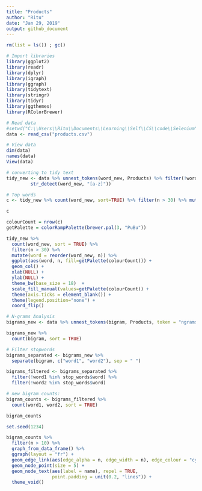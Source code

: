 ---
title: "Products"
author: "Ritu"
date: "Jan 29, 2019"
output: github_document
---

```{r}
rm(list = ls()) ; gc()
```


```{r}
# Import libraries
library(ggplot2)
library(readr)
library(dplyr)
library(igraph)
library(ggraph)
library(tidytext)
library(stringr)
library(tidyr)
library(ggthemes)
library(RColorBrewer)

```


```{r}
# Read data
#setwd("C:\\Users\\Ritu\\Documents\\Learning\\Self\\CS\\code\\Selenium")
data <- read_csv("products.csv")

```


```{r}
# View data
dim(data)
names(data)
View(data)
```


```{r}
# converting to tidy text
tidy_new <- data %>% unnest_tokens(word_new, Products) %>% filter(!word_new %in% stop_words$word,
         str_detect(word_new, "[a-z]"))


```



```{r}
# Top words
c <- tidy_new %>% count(word_new, sort=TRUE) %>% filter(n > 30) %>% mutate(word = reorder(word_new, n))

c

colourCount = nrow(c)
getPalette = colorRampPalette(brewer.pal(3, "PuBu"))

tidy_new %>%
  count(word_new, sort = TRUE) %>%
  filter(n > 30) %>%
  mutate(word = reorder(word_new, n)) %>%
  ggplot(aes(word, n, fill=getPalette(colourCount))) +
  geom_col() +
  xlab(NULL) +
  ylab(NULL) +
  theme_bw(base_size = 18)  +
  scale_fill_manual(values=getPalette(colourCount)) +
  theme(axis.ticks = element_blank()) + 
  theme(legend.position="none") + 
  coord_flip()
```


```{r}
# N-grams Analysis
bigrams_new <- data %>% unnest_tokens(bigram, Products, token = "ngrams", n = 2) 

bigrams_new %>% 
  count(bigram, sort = TRUE)

```

```{r}
# Filter stopwords
bigrams_separated <- bigrams_new %>%
  separate(bigram, c("word1", "word2"), sep = " ")

bigrams_filtered <- bigrams_separated %>%
  filter(!word1 %in% stop_words$word) %>%
  filter(!word2 %in% stop_words$word)

# new bigram counts:
bigram_counts <- bigrams_filtered %>% 
  count(word1, word2, sort = TRUE)

bigram_counts

```


```{r}
set.seed(1234)

bigram_counts %>%
  filter(n > 10) %>%
  graph_from_data_frame() %>%
  ggraph(layout = "fr") +
  geom_edge_link(aes(edge_alpha = n, edge_width = n), edge_colour = "cyan4") +
  geom_node_point(size = 5) +
  geom_node_text(aes(label = name), repel = TRUE, 
                 point.padding = unit(0.2, "lines")) +
  theme_void()
```

